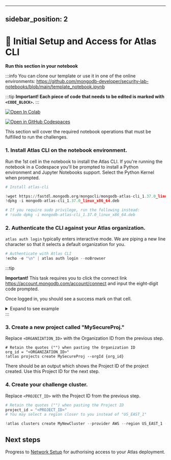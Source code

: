 
---
sidebar_position: 2
---

# 👐 Initial Setup and Access for Atlas CLI

**Run this section in your notebook**

:::info
 You can clone our template or use it in one of the online environments: https://github.com/mongodb-developer/security-lab-notebooks/blob/main/template_notebook.ipynb

:::tip
 **Important! Each piece of code that needs to be edited is marked with `<CODE_BLOCK>`.**
:::

[![Open In Colab](https://colab.research.google.com/assets/colab-badge.svg)](https://colab.research.google.com/github/mongodb-developer/security-lab-notebooks/blob/main/template_notebook.ipynb)

[![Open in GitHub Codespaces](https://github.com/codespaces/badge.svg)](https://github.com/codespaces/new?hide_repo_select=true&ref=main&repo=mongodb-developer/security-lab-notebooks)

This section will cover the required notebook operations that must be fulfilled to run the challenges.

### 1. Install Atlas CLI on the notebook environment.

Run the 1st cell in the notebook to install the Atlas CLI. If you're running the notebook in a Codespace you'll be prompted to install a Python environment and Jupyter Notebooks support. Select the Python Kernel when prompted.

```python
# Install atlas-cli

!wget https://fastdl.mongodb.org/mongocli/mongodb-atlas-cli_1.37.0_linux_x86_64.deb
!dpkg -i mongodb-atlas-cli_1.37.0_linux_x86_64.deb

# If you require sudo privilege, run the following instead:
# !sudo dpkg -i mongodb-atlas-cli_1.37.0_linux_x86_64.deb
```

### 2. Authenticate the CLI against your Atlas organization.

`atlas auth login` typically enters interactive mode. 
We are piping a new line character so that it selects a default organization for you. 

```python
# Authenticate with Atlas CLI
!echo -e "\n" | atlas auth login --noBrowser
```


:::tip

**Important!** This task requires you to click the connect link https://account.mongodb.com/account/connect and input the eight-digit code prompted. 

Once logged in, you should see a success mark on that cell.


<details>
<summary> Expand to see example </summary>

Run the cell and get the verification code as well as the authentication link and open it in a new tab:


<img src="../img/Init_CLI.png" />

Proceed to login into https://account.mongodb.com/account/connect  and provide the code in the opened authentication tab:

<img src="../img/InputKey.png" />

Confirm the CLI access and go back to the notebook:

<img src="../img/AuthCLI.png" />

You should see an output in the notebook cell similar to:


```
To verify your account, copy your one-time verification code:
X9G4-KP98

Paste the code in the browser when prompted to activate your Atlas CLI. Your code will expire after 10 minutes.

To continue, go to https://account.mongodb.com/account/connect
Successfully logged in as pavel.duchovny@mongodb.com.

...
```


Take a note of the relevant Organization ID for next steps and "STOP" the cell.

<img src="../img/SuccessPhase.png" />

Take a note of the relevant Organization ID for next step.

</details>
:::

### 3. Create a new project called "MySecureProj."
Replace `<ORGANIZATION_ID>` with the Organization ID from the previous step.
```
# Retain the quotes ("") when pasting the Organization ID
org_id = "<ORGANIZATION_ID>"
!atlas projects create MySecureProj --orgId {org_id}
```
There should be an output which shows the Project ID of the project created. Use this Project ID for the next step.


### 4. Create your challenge cluster.
Replace `<PROJECT_ID>` with the Project ID from the previous step.
```python
# Retain the quotes ("") when pasting the Project ID
project_id = "<PROJECT_ID>"
# You may select a region closer to you instead of "US_EAST_1"

!atlas clusters create MyNewCluster --provider AWS --region US_EAST_1 --tier M0 --projectId {project_id}
```

## Next steps

Progress to [Network Setup](./atlas) for authorising access to your Atlas deployment.
